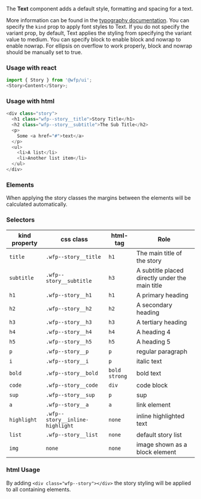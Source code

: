 The **Text** component adds a default style, formatting and spacing for a text.

More information can be found in the [typography documentation](?path=/story/documentation-general--typography).
You can specify the `kind` prop to apply font styles to Text. If you do not specify the variant prop, by default, Text applies the styling from specifying the variant value to medium.
You can specify block to enable block and nowrap to enable nowrap. For ellipsis on overflow to work properly, block and nowrap should be manually set to true.

### Usage with react

```js
import { Story } from '@wfp/ui';
<Story>Content</Story>;
```

### Usage with html

```js
<div class="story">
  <h1 class="wfp--story__title">Story Title</h1>
  <h2 class="wfp--story__subtitle">The Sub Title</h2>
  <p>
    Some <a href="#">text</a>
  </p>
  <ul>
    <li>A list</li>
    <li>Another list item</li>
  </ul>
</div>
```

### Elements

When applying the story classes the margins between the elements will be calculated automatically.

### Selectors

| kind property | css class                       | html-tag        | Role                                            |
| ------------- | ------------------------------- | --------------- | ----------------------------------------------- |
| `title`       | `.wfp--story__title`            | `h1`            | The main title of the story                     |
| `subtitle`    | `.wfp--story__subtitle`         | `h3`            | A subtitle placed directly under the main title |
| `h1`          | `.wfp--story__h1`               | `h1`            | A primary heading                               |
| `h2`          | `.wfp--story__h2`               | `h2`            | A secondary heading                             |
| `h3`          | `.wfp--story__h3`               | `h3`            | A tertiary heading                              |
| `h4`          | `.wfp--story__h4`               | `h4`            | A heading 4                                     |
| `h5`          | `.wfp--story__h5`               | `h5`            | A heading 5                                     |
| `p`           | `.wfp--story__p`                | `p`             | regular paragraph                               |
| `i`           | `.wfp--story__i`                | `p`             | italic text                                     |
| `bold`        | `.wfp--story__bold`             | `bold` `strong` | bold text                                       |
| `code`        | `.wfp--story__code`             | `div`           | code block                                      |
| `sup`         | `.wfp--story__sup`              | `p`             | sup                                             |
| `a`           | `.wfp--story__a`                | `a`             | link element                                    |
| `highlight`   | `.wfp--story__inline-highlight` | `none`          | inline highlighted text                         |
| `list`        | `.wfp--story__list`             | `none`          | default story list                              |
| `img`         | `none`                          | `none`          | image shown as a block element                  |

### html Usage

By adding `<div class="wfp--story"></div>` the story styling will be applied to all containing elements.
